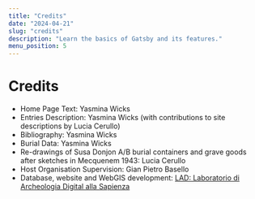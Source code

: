 ```yaml
---
title: "Credits"
date: "2024-04-21"
slug: "credits"
description: "Learn the basics of Gatsby and its features."
menu_position: 5
---
```


# Credits

- Home Page Text: Yasmina Wicks
- Entries Description: Yasmina Wicks (with contributions to site descriptions by Lucia Cerullo)
- Bibliography: Yasmina Wicks
- Burial Data: Yasmina Wicks
- Re-drawings of Susa Donjon A/B burial containers and grave goods after sketches in Mecquenem 1943: Lucia Cerullo
- Host Organisation Supervision: Gian Pietro Basello
- Database, website and WebGIS development: [LAD: Laboratorio di Archeologia Digital alla Sapienza](https://purl.org/lad)
